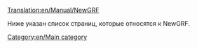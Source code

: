 [[Translation:en/Manual/NewGRF]]

Ниже указан список страниц, которые относятся к NewGRF.
{{ru/Navbox NewGRF}}

[[Category:en/Main category]]